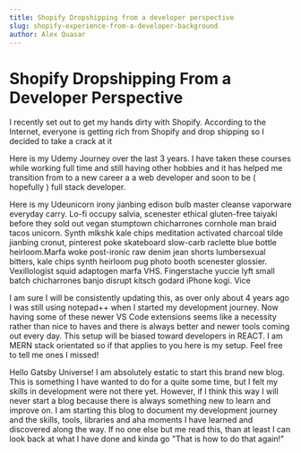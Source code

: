 ```yaml
---
title: Shopify Dropshipping from a developer perspective
slug: shopify-experience-from-a-developer-background
author: Alex Quasar
---
```


<div className="post">

# Shopify Dropshipping From a Developer Perspective

<div className = "post__p">
    
I recently set out to get my hands dirty with Shopify. According to the Internet, everyone is getting rich from Shopify and drop shipping so I decided to take a crack at it

</div>

<div className = "post__p">

Here is my Udemy Journey over the last 3 years. I have taken these courses while working full time and still having other hobbies and it has helped me transition from to a new career a a web developer and soon to be ( hopefully ) full stack developer.

</div>

<div className = "post__p">

Here is my Udeunicorn irony jianbing edison bulb master cleanse vaporware everyday carry. Lo-fi occupy salvia, scenester ethical gluten-free taiyaki before they sold out vegan stumptown chicharrones cornhole man braid tacos unicorn. Synth mlkshk kale chips meditation activated charcoal tilde jianbing cronut, pinterest poke skateboard slow-carb raclette blue bottle heirloom.Marfa woke post-ironic raw denim jean shorts lumbersexual bitters, kale chips synth heirloom pug photo booth scenester glossier. Vexillologist squid adaptogen marfa VHS. Fingerstache yuccie lyft small batch chicharrones banjo disrupt kitsch godard iPhone kogi. Vice

</div>

<div className = "post__p">

</div>

<div className = "post__p">

I am sure I will be consistently updating this, as over only about 4 years ago
I was still using notepad++ when I started my development journey. Now having
some of these newer VS Code extensions seems like a necessity rather than nice
to haves and there is always better and newer tools coming out every day. This
setup will be biased toward developers in REACT. I am MERN stack orientated so
if that applies to you here is my setup. Feel free to tell me ones I missed!

</div>

<div className = "post__p">

Hello Gatsby Universe! I am absolutely estatic to start this brand new blog. This is something I have wanted to do for a quite some time, but I felt my skills in development were not there yet. However, if I think this way I will never start a blog because there is always something new to learn and improve on. I am starting this blog to document my development journey and the skills, tools, libraries and aha moments I have learned and discovered along the way. If no one else but me read this, than at least I can look back at what I have done and kinda go "That is how to do that again!"

</div>

</div>
